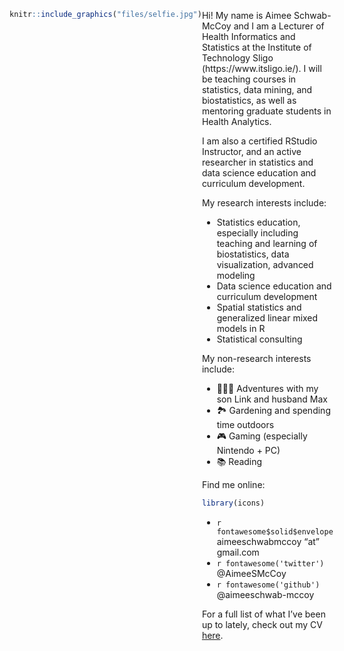 
:::: {style="display: flex;"}

::: {}

```{r, echo=FALSE, out.width="80%", fig.align='center'}
knitr::include_graphics("files/selfie.jpg")
```

:::

::: {}

Hi! My name is Aimee Schwab-McCoy and I am a Lecturer of Health Informatics and Statistics at the Institute of Technology Sligo (https://www.itsligo.ie/). I will be teaching courses in statistics, data mining, and biostatistics, as well as mentoring graduate students in Health Analytics.

I am also a certified RStudio Instructor, and an active researcher in statistics and data science education and curriculum development. 

My research interests include:

- Statistics education, especially including teaching and learning of biostatistics, data visualization, advanced modeling
- Data science education and curriculum development
- Spatial statistics and generalized linear mixed models in R
- Statistical consulting

My non-research interests include:

- 👨‍👩‍👦 Adventures with my son Link and husband Max
- 🏞️ Gardening and spending time outdoors
- 🎮 Gaming (especially Nintendo + PC)
- 📚 Reading

Find me online:

```{r, echo=FALSE, warning=FALSE, message=FALSE}
library(icons)
```

- `r fontawesome$solid$envelope` aimeeschwabmccoy "at" gmail.com 
- `r fontawesome('twitter')` @AimeeSMcCoy
- `r fontawesome('github')` @aimeeschwab-mccoy


For a full list of what I've been up to lately, check out my CV [here](files/AimeeSchwabMcCoy_CV.pdf).
:::

::::